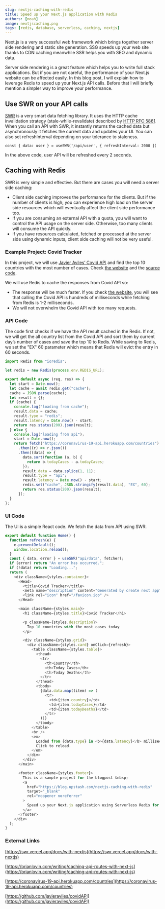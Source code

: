```yaml
---
slug: nextjs-caching-with-redis
title: Speed up your Next.js application with Redis
authors: [noah]
image: nextjscaching.png
tags: [redis, database, serverless, caching, nextjs]
---
```


Next.js is a very successful web framework which brings together server side rendering and static site generation. SSG speeds up your web site thanks to CDN caching meanwhile SSR helps you with SEO and dynamic data.

Server side rendering is a great feature which helps you to write full stack applications. But if you are not careful, the performance of your Next.js website can be affected easily. In this blog post, I will explain how to leverage Redis to speed up your Next.js API calls. Before that I will briefly mention a simpler way to improve your performance.

## Use SWR on your API calls

[SWR](https://github.com/vercel/swr) is a very smart data fetching library. It uses the HTTP cache invalidation strategy (stale-while-revalidate) described by [HTTP RFC 5861](https://datatracker.ietf.org/doc/html/rfc5861). When you call an API with SWR, it instantly returns the cached data but asynchronously it fetches the current data and updates your UI. You can also set refreshInterval depending on your tolerance to staleness.

```
const { data: user } = useSWR('/api/user', { refreshInterval: 2000 })
```

In the above code, user API will be refreshed every 2 seconds.

## Caching with Redis

SWR is very simple and effective. But there are cases you will need a server side caching:

- Client side caching improves the performance for the clients. But if the number of clients is high, you can experience high load on the server side resources which will eventually affect the client side performance too.
- If you are consuming an external API with a quota, you will want to control the API usage on the server side. Otherwise, too many clients will consume the API quickly.
- If you have resources calculated, fetched or processed at the server side using dynamic inputs, client side caching will not be very useful.

### Example Project: Covid Tracker

In this project, we will use [Javier Aviles’ Covid API](https://github.com/javieraviles/covidAPI) and find the top 10 countries with the most number of cases. Check [the website](https://next-caching-with-redis.vercel.app/) and the [source code](https://github.com/upstash/examples/tree/master/next-caching-with-redis).

We will use Redis to cache the responses from Covid API so:

- The response will be much faster. If you check [the website](https://next-caching-with-redis.vercel.app/), you will see that calling the Covid API is hundreds of milliseconds while fetching from Redis is 1-2 milliseconds.
- We will not overwhelm the Covid API with too many requests.

### API Code

The code first checks if we have the API result cached in the Redis. If not, we will get the all country list from the Covid API and sort them by current day’s number of cases and save the top 10 to Redis. While saving to Redis, we set the "EX" 60 parameter which means that Redis will evict the entry in 60 seconds.

```javascript
import Redis from "ioredis";

let redis = new Redis(process.env.REDIS_URL);

export default async (req, res) => {
  let start = Date.now();
  let cache = await redis.get("cache");
  cache = JSON.parse(cache);
  let result = {};
  if (cache) {
    console.log("loading from cache");
    result.data = cache;
    result.type = "redis";
    result.latency = Date.now() - start;
    return res.status(200).json(result);
  } else {
    console.log("loading from api");
    start = Date.now();
    return fetch("https://coronavirus-19-api.herokuapp.com/countries")
      .then((r) => r.json())
      .then((data) => {
        data.sort(function (a, b) {
          return b.todayCases - a.todayCases;
        });
        result.data = data.splice(1, 11);
        result.type = "api";
        result.latency = Date.now() - start;
        redis.set("cache", JSON.stringify(result.data), "EX", 60);
        return res.status(200).json(result);
      });
  }
};
```

### UI Code

The UI is a simple React code. We fetch the data from API using SWR.

```javascript
export default function Home() {
  function refresh(e) {
    e.preventDefault();
    window.location.reload();
  }
  const { data, error } = useSWR("api/data", fetcher);
  if (error) return "An error has occurred.";
  if (!data) return "Loading...";
  return (
    <div className={styles.container}>
      <Head>
        <title>Covid Tracker</title>
        <meta name="description" content="Generated by create next app" />
        <link rel="icon" href="/favicon.ico" />
      </Head>

      <main className={styles.main}>
        <h1 className={styles.title}>Covid Tracker</h1>

        <p className={styles.description}>
          Top 10 countries with the most cases today
        </p>

        <div className={styles.grid}>
          <div className={styles.card} onClick={refresh}>
            <table className={styles.table}>
              <thead>
                <tr>
                  <th>Country</th>
                  <th>Today Cases</th>
                  <th>Today Deaths</th>
                </tr>
              </thead>
              <tbody>
                {data.data.map((item) => (
                  <tr>
                    <td>{item.country}</td>
                    <td>{item.todayCases}</td>
                    <td>{item.todayDeaths}</td>
                  </tr>
                ))}
              </tbody>
            </table>
            <br />
            <em>
              Loaded from {data.type} in <b>{data.latency}</b> milliseconds.
              Click to reload.
            </em>
          </div>
        </div>
      </main>

      <footer className={styles.footer}>
        This is a sample project for the blogpost &nbsp;
        <a
          href="https://blog.upstash.com/nextjs-caching-with-redis"
          target="_blank"
          rel="noopener noreferrer"
        >
          Speed up your Next.js application using Serverless Redis for caching.
        </a>
      </footer>
    </div>
  );
}
```

### External Links

[https://swr.vercel.app/docs/with-nextjs](https://swr.vercel.app/docs/with-nextjs)

[https://brianlovin.com/writing/caching-api-routes-with-next-js](https://brianlovin.com/writing/caching-api-routes-with-next-js)

[https://coronavirus-19-api.herokuapp.com/countries](https://coronavirus-19-api.herokuapp.com/countries)

[https://github.com/javieraviles/covidAPI](https://github.com/javieraviles/covidAPI)
